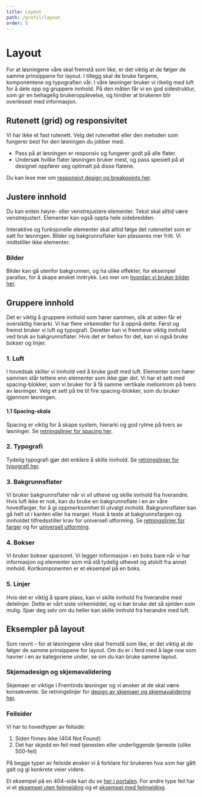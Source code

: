 ```yaml
---
title: Layout
path: /profil/layout
order: 5
---
```


# Layout

For at løsningene våre skal fremstå som like, er det viktig at de følger de samme prinsippene for layout. I tillegg skal de bruke fargene, komponentene og typografien vår. I våre løsninger bruker vi rikelig med luft for å dele opp og gruppere innhold. På den måten får vi en god sidestruktur, som gir en behagelig brukeropplevelse, og hindrer at brukeren blir overlesset med informasjon.

## Rutenett (grid) og responsivitet

Vi har ikke et fast rutenett. Velg det rutenettet eller den metoden som fungerer best for den løsningen du jobber med.

-   Pass på at løsningen er responsiv og fungerer godt på alle flater.
-   Undersøk hvilke flater løsningen bruker mest, og pass spesielt på at designet oppfører seg optimalt på disse flatene.

Du kan lese mer om [responsivt design og breakpoints her](/universell-utforming/responsivt-design).

## Justere innhold

Du kan enten høyre- eller venstrejustere elementer. Tekst skal alltid være venstrejustert. Elementer kan også oppta hele sidebredden.

Interaktive og funksjonelle elementer skal alltid følge det rutenettet som er satt for løsningen. Bilder og bakgrunnsflater kan plasseres mer fritt. Vi midtstiller ikke elementer.

### Bilder

Bilder kan gå utenfor bakgrunnen, og ha ulike effekter, for eksempel parallax, for å skape ønsket inntrykk. Les mer om [hvordan vi bruker bilder her](/profil/bildebruk).

## Gruppere innhold

Det er viktig å gruppere innhold som hører sammen, slik at siden får et oversiktlig hierarki. Vi har flere virkemidler for å oppnå dette. Først og fremst bruker vi luft og typografi. Deretter kan vi fremheve viktig innhold ved bruk av bakgrunnsflater. Hvis det er behov for det, kan vi også bruke bokser og linjer.

### 1. Luft

I hovedsak skiller vi innhold ved å bruke godt med luft. Elementer som hører sammen står tettere enn elementer som ikke gjør det. Vi har et sett med spacing-blokker, som vi bruker for å få samme vertikale mellomrom på tvers av løsninger. Velg et sett på tre til fire spacing-blokker, som du bruker igjennom løsningen.

#### 1.1 Spacing-skala

Spacing er viktig for å skape system, hierarki og god rytme på tvers av løsninger. Se [retningslinjer for spacing her](/profil/spacing).

### 2. Typografi

Tydelig typografi gjør det enklere å skille innhold. Se [retningslinjer for typografi her](/profil/typografi).

### 3. Bakgrunnsflater

Vi bruker bakgrunnsflater når vi vil utheve og skille innhold fra hverandre. Hvis luft ikke er nok, kan du bruke en bakgrunnsflate i en av våre hovedfarger, for å gi oppmerksomhet til utvalgt innhold. Bakgrunnsflater kan gå helt ut i kanten eller ha marger. Husk å teste at bakgrunnsfargen og innholdet tilfredsstiller krav for universell utforming. Se [retningslinjer for farger](/profil/farger) og for [universell utforming](/universell-utforming).

### 4. Bokser

Vi bruker bokser sparsomt. Vi legger informasjon i en boks bare når vi har informasjon og elementer som må stå tydelig uthevet og atskilt fra annet innhold. Kortkomponenten er et eksempel på en boks.

### 5. Linjer

Hvis det er viktig å spare plass, kan vi skille innhold fra hverandre med delelinjer. Dette er vårt siste virkemiddel, og vi bør bruke det så sjelden som mulig. Spør deg selv om du heller kan skille innhold fra herandre med luft.

## Eksempler på layout

Som nevnt – for at løsningene våre skal fremstå som like, er det viktig at de følger de samme prinsippene for layout. Om du er i ferd med å lage noe som havner i en av kategoriene under, se om du kan bruke samme layout.

### Skjemadesign og skjemavalidering

Skjemaer er viktige i Fremtinds løsninger og vi ønsker at de skal være konsekvente. Se retningslinjer for [design av skjemaer og skjemavalidering her](/profil/skjemadesign).

### Feilsider

Vi har to hovedtyper av feilside:

1.  Siden finnes ikke (404 Not Found)
2.  Det har skjedd en feil med tjenesten eller underliggende tjeneste (ulike 500-feil)

På begge typer av feilside ønsker vi å forklare for brukeren hva som har gått galt og gi konkrete veier videre.

Et eksempel på en 404-side kan du se [her i portalen](/404). For andre type feil har vi et [eksempel uten feilmelding](/eksempler/feilmelding-500) og et [eksempel med feilmelding](/eksempler/feilmelding-500-med-melding).
